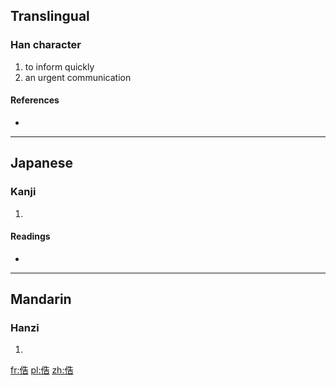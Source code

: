 ==Translingual==

===Han character===
{{Han char|rn=9|rad=人|as=07|sn=9|four=|canj=人竹土口 (OHGR)}}

# to inform quickly
# an urgent communication

====References====
* {{Han ref|kx=0104.130|dkj=00672|dj=0220.120|hdz=10162.100|uh=4FC8|ud=20424}}

----

==Japanese==

===Kanji===
{{ja-kanji|grade=|rs=人07}}

# {{defn|Japanese|sort=人07}}

====Readings====
* {{ja-readings|on=[[こく]] (koku)|kun=}}

----

==Mandarin==

===Hanzi===
{{cmn-hanzi|pin=[[kù]] ([[ku4]]), [[miǎn]] ([[mian3]])|wg=k'u<sup>4</sup>, mien<sup>3</sup>}}

# {{defn|Mandarin|sort=人07}}

[[fr:俈]]
[[pl:俈]]
[[zh:俈]]